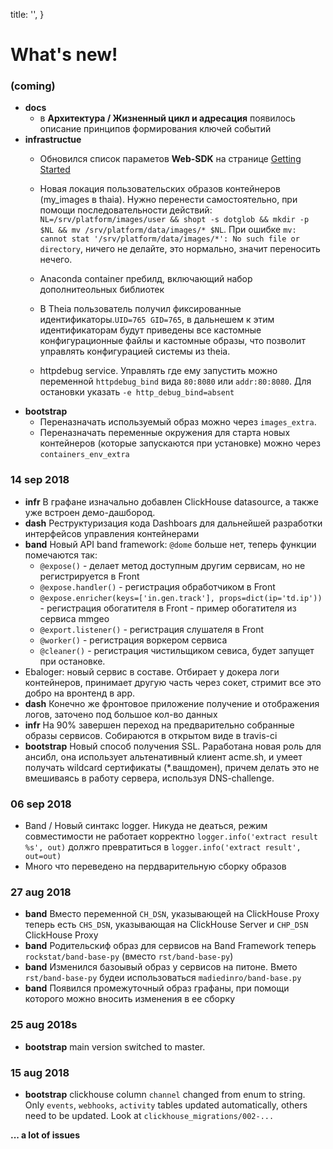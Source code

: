 
  title: '',
}

# What's new!

### (coming)

- **docs**
  - в **Архитектура / Жизненный цикл и адресация** появилось описание принципов формирования ключей событий
- **infrastructue**
  - Обновился список параметов **Web-SDK** на странице [Getting Started](/docs/intro/getting-started)
  - Новая локация пользовательских образов контейнеров (my_images в thaia).
  Нужно перенести самостоятельно, при помощи последовательности действий:
  `NL=/srv/platform/images/user && shopt -s dotglob && mkdir -p $NL && mv /srv/platform/data/images/* $NL`.
  При ошибке `mv: cannot stat '/srv/platform/data/images/*': No such file or directory`,
  ничего не делайте, это нормально, значит переносить нечего.

  - Anaconda container пребилд, включающий набор дополнитеольных библиотек
  - В Theia пользователь получил фиксированные идентификаторы.`UID=765 GID=765`,
    в дальнешем к этим идентификаторам будут приведены все кастомные конфигурационные файлы и кастомные образы,
    что позволит управлять конфигурацией системы из theia.
  - httpdebug service. Управлять где ему запустить можно переменной `httpdebug_bind` вида `80:8080` или `addr:80:8080`.
  Для остановки указать `-e http_debug_bind=absent`
- **bootstrap**
  - Переназначать используемый образ можно через `images_extra`.
  - Переназначать переменные окружения для старта новых контейнеров
    (которые запускаются при установке) можно через `containers_env_extra`



### 14 sep 2018

- **infr** В графане изначально добавлен ClickHouse datasource, а также уже встроен демо-дашбород.
- **dash** Реструктуризация кода Dashboars для дальнейшей разработки интерфейсов управления контейнерами
- **band** Новый API band framework: `@dome` больше нет, теперь функции помечаются так:
    - `@expose()` - делает метод доступным другим сервисам, но не регистрируется в Front
    - `@expose.handler()` - регистрация обработчиком в Front
    - `@expose.enricher(keys=['in.gen.track'], props=dict(ip='td.ip'))` - регистрация обогатителя в Front - пример обогатителя из сервиса mmgeo
    - `@export.listener()` - регистрация слушателя в Front
    - `@worker()` - регистрация воркером сервиса
    - `@cleaner()` - регистрация чистильщиком севиса, будет запущет при остановке.
- Ebaloger: новый сервис в составе. Отбирает у докера логи контейнеров, принимает другую часть через сокет, стримит все это добро на вронтенд в app.
- **dash** Конечно же фронтовое приложение получение и отображения логов, заточено под большое кол-во данных
- **infr** На 90% завершен переход на предварительно собранные образы сервисов. Собираются в открытом виде в travis-ci
- **bootstrap** Новый способ получения SSL. Раработана новая роль для ансибл, она использует альтенативный клиент acme.sh, и умеет получать
  wildcard сертификаты (*.вашдомен), причем делать это не вмешиваясь в работу сервера, используя DNS-challenge.

### 06 sep 2018

- Band / Новый синтакс logger. Никуда не деаться, режим совместимости не работает корректно `logger.info('extract result %s', out)` должго превратиться в `logger.info('extract result', out=out)`
- Много что переведено на пердварительную сборку образов

### 27 aug 2018

- **band** Вместо переменной `CH_DSN`, указывающей на ClickHouse Proxy теперь есть `CHS_DSN`, указывающая на ClickHouse Server и `CHP_DSN` ClickHouse Proxy
- **band** Родительскиф образ для сервисов на Band Framework теперь `rockstat/band-base-py` (вместо `rst/band-base-py`)
- **band** Изменился базоывый образ у сервисов на питоне. Вмето `rst/band-base-py` будеи использоваться `madiedinro/band-base.py`
- **band** Появился промежуточный образ графаны, при помощи которого можно вносить изменения в ее сборку


### 25 aug 2018s

- **bootstrap** main version switched to master.

### 15 aug 2018

- **bootstrap** clickhouse column `channel` changed from enum to string. Only `events`, `webhooks`, `activity` tables updated automatically, others need to be updated. Look at `clickhouse_migrations/002-...`


**... a lot of issues**

